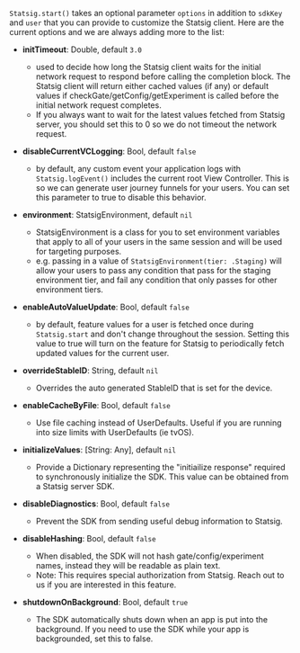`Statsig.start()` takes an optional parameter `options` in addition to `sdkKey` and `user` that you can provide to customize the Statsig client. Here are the current options and we are always adding more to the list:

- **initTimeout**: Double, default `3.0`
   - used to decide how long the Statsig client waits for the initial network request to respond before calling the completion block. The Statsig client will return either cached values (if any) or default values if checkGate/getConfig/getExperiment is called before the initial network request completes.
   - If you always want to wait for the latest values fetched from Statsig server, you should set this to 0 so we do not timeout the network request.

-  **disableCurrentVCLogging**: Bool, default `false`
   - by default, any custom event your application logs with `Statsig.logEvent()` includes the current root View Controller. This is so we can generate user journey funnels for your users. You can set this parameter to true to disable this behavior.

-  **environment**: StatsigEnvironment, default `nil`
   - StatsigEnvironment is a class for you to set environment variables that apply to all of your users in the same session and will be used for targeting purposes.
   - e.g. passing in a value of `StatsigEnvironment(tier: .Staging)` will allow your users to pass any condition that pass for the staging environment tier, and fail any condition that only passes for other environment tiers.

-  **enableAutoValueUpdate**: Bool, default `false`
   - by default, feature values for a user is fetched once during `Statsig.start` and don't change throughout the session. Setting this value to true will turn on the feature for Statsig to periodically fetch updated values for the current user.

-  **overrideStableID**: String, default `nil`
   - Overrides the auto generated StableID that is set for the device.

-  **enableCacheByFile**: Bool, default `false`
   - Use file caching instead of UserDefaults. Useful if you are running into size limits with UserDefaults (ie tvOS).

-  **initializeValues**: [String: Any], default `nil`
   - Provide a Dictionary representing the "initiailize response" required  to synchronously initialize the SDK.
     This value can be obtained from a Statsig server SDK.

-  **disableDiagnostics**: Bool, default `false`
   - Prevent the SDK from sending useful debug information to Statsig.

-  **disableHashing**: Bool, default `false`
   - When disabled, the SDK will not hash gate/config/experiment names, instead they will be readable as plain text.
   - Note: This requires special authorization from Statsig. Reach out to us if you are interested in this feature.

-  **shutdownOnBackground**: Bool, default `true`
   - The SDK automatically shuts down when an app is put into the background.
     If you need to use the SDK while your app is backgrounded, set this to false.
